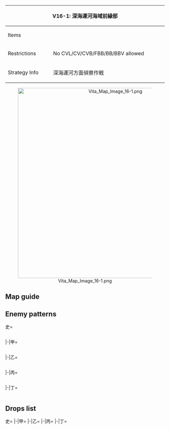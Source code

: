 {| class="article-table" style="width:100%;"
|-
! colspan="2" style="text-align:center;width:70%;" | V16-1: 深海運河海域前縁部
| rowspan="3" style="text-align:center;width:30%;" | [[File:Vita Map Banner 16-1.png|400px]]
|-
! Items
| {{Fuel}}
|-
! Restrictions
| No CVL/CV/CVB/FBB/BB/BBV allowed
|-
! Strategy Info
|深海運河方面偵察作戦
|大西洋方面からの敵艦隊の侵入を阻止するため、戦略攻撃作戦<br>を準備する。艦隊を派遣し、深海運河方面の敵情を偵察せよ！
|}
<center>[[File:Vita Map Image 16-1.png|600px]]</center>
==Map guide==
{{Map/Branching
|id = V16-1
|0 -> B =*Any fleet not routing to A
|0 -> A/empty = *Form any of the following fleets to route A :
**1~6 SS(V)
**{{ShipLink|Taigei}}, 2~5 SS(V)
**{{ShipLink|Taigei}}, 4 SS(V) and 1 DD
**{{ShipLink|Taigei}}, 2~3 SS(V) and 2 DD
**{{ShipLink|Taigei}}, 2 SS(V), 1 CL and 2 DD
|A/empty -> C, D = *Choice node
|E/empty -> G, H = *Choice node
|F -> I = *Fixed route
|G -> F = * Meet any of the following requirements:
**'''Slow fleet''' and AV = 0
**AV = 0 and DD = 0
|G -> I = *Meet any of the following requirements :
**AV ≧ 1
**'''Fast fleet''' and DD ≧ 1
|H -> J/resource = *Meet any of the following requirements :
**Have at least 1 {{EquipmentLink|Daihatsu Landing Craft|text=daihatsu}} in the fleet
** LHA + AV > 0
|H -> L = *Meet all of the following requirements :
**CL ≧ 1 and DD ≧ 2
**Do not meet the requirements for J
|H -> I = *Do not meet the requirements for J nor L
|I -> K/empty =*Fail the LoS check
|I -> N =*Pass the LoS check
|L -> M/empty =*Fail the LoS check
|L -> N =*Pass the LoS check
}}

==Enemy patterns==
<tabber>史=
<div class="scrollable" style="width:800px;max-height:400px;overflow:auto;">
{{Map/Nodes|name=哨戒部隊 I群
|B
|Normal/BaseXP
|{{Formation|Line Ahead}}
|220
|555
|527
|527
|577
|577
|534
|-
|B
|Normal/BaseXP
|{{Formation|Line Ahead}}
|200
|555
|527
|527
|576
|576
|534
|-
|B
|Normal/BaseXP
|{{Formation|Line Ahead}}
|180
|555
|527
|527
|576
|576
|532
|-
}}
{{Map/Nodes|name=哨戒部隊 III群
|C
|Normal/BaseXP
|{{Formation|Diamond}}
|180
|560
|576
|576
|576
|-
|C
|Normal/BaseXP
|{{Formation|Diamond}}
|170
|591
|576
|576
|576
|-
|C
|Normal/BaseXP
|{{Formation|Diamond}}
|150
|523
|576
|576
|576
|-
|C
|Normal/BaseXP
|{{Formation|Diamond}}
|140
|519
|576
|576
|576
|-
}}
{{Map/Nodes|name=哨戒部隊 II群
|D
|Normal/BaseXP
|{{Formation|Diamond}}
|180
|555
|558
|577
|577
|-
|D
|Normal/BaseXP
|{{Formation|Diamond}}
|170
|591
|526
|577
|577
|-
|D
|Normal/BaseXP
|{{Formation|Diamond}}
|150
|523
|526
|577
|577
|-
|D
|Normal/BaseXP
|{{Formation|Diamond}}
|140
|519
|526
|577
|577
|-
}}
{{Map/Nodes|name=深海低速戦艦戦隊
|F
|Normal/BaseXP
|{{Formation|Line Ahead}}
|320
|557
|560
|529
|529
|576
|576
|-
|F
|Normal/BaseXP
|{{Formation|Line Ahead}}
|280
|567
|560
|529
|529
|576
|576
|-
|F
|Normal/BaseXP
|{{Formation|Double Line}}
|270
|567
|529
|529
|529
|576
|576
|-
|F
|Normal/BaseXP
|{{Formation|Double Line}}
|250
|529
|529
|529
|529
|576
|576
|-
}}
{{Map/Nodes|name=潜水艦哨戒部隊
|G
|Normal/BaseXP
|{{Formation|Echelon}}
|260
|572
|571
|571
|571
|-
|G
|Normal/BaseXP
|{{Formation|Line Abreast}}
|260
|572
|571
|571
|571
|-
|G
|Normal/BaseXP
|{{Formation|Echelon}}
|200
|572
|571
|570
|570
|-
|G
|Normal/BaseXP
|{{Formation|Line Abreast}}
|200
|572
|571
|570
|570
|-
}}
{{Map/Nodes|name=哨戒護衛空母群 A群
|H
|Aerial/BaseXP
|{{Formation|Diamond}}
|220
|560
|560
|527
|592
|577
|577
|-
|H
|Aerial/BaseXP
|{{Formation|Diamond}}
|200
|560
|560
|527
|592
|576
|576
|-
|H
|Aerial/BaseXP
|{{Formation|Diamond}}
|180
|560
|560
|527
|591
|576
|576
|-
|H
|Aerial/BaseXP
|{{Formation|Diamond}}
|160
|560
|560
|527
|591
|575
|575
|-
}}
{{Map/Nodes|name=哨戒護衛空母群 B群
|I
|Normal/BaseXP
|{{Formation|Diamond}}
|220
|560
|560
|527
|592
|577
|577
|-
|I
|Normal/BaseXP
|{{Formation|Diamond}}
|200
|560
|560
|527
|592
|576
|576
|-
|I
|Normal/BaseXP
|{{Formation|Diamond}}
|180
|560
|560
|527
|591
|576
|576
|-
|I
|Normal/BaseXP
|{{Formation|Diamond}}
|160
|560
|560
|527
|591
|575
|575
|-
}}
{{Map/Nodes|name=新編成水上打撃部隊
|L
|Normal/BaseXP
|{{Formation|Line Ahead}}
|220
|543
|559
|559
|555
|578
|578
|-
|L
|Normal/BaseXP
|{{Formation|Line Ahead}}
|200
|543
|559
|559
|555
|577
|577
|-
|L
|Normal/BaseXP
|{{Formation|Line Ahead}}
|180
|543
|559
|559
|555
|576
|576
|-
}}
{{Map/Nodes|name=運河前衛哨戒艦隊旗艦
|N
|Boss/BaseXP
|{{Formation|Line Ahead}}
|390
|627
|543
|527
|527
|578
|578
|-
|N
|Boss/BaseXP
|{{Formation|Line Ahead}}
|370
|626
|543
|527
|527
|577
|577
|-
|N
|Boss/BaseXP
|{{Formation|Line Ahead}}
|350
|625
|543
|527
|527
|576
|576
|-
}}
</div> <!-- overflow -->
|-|甲=
<div class="scrollable" style="width:800px;max-height:400px;overflow:auto;">
{{Map/Nodes|name=哨戒部隊 I群
|B
|Normal/BaseXP
|{{Formation|Line Ahead}}
|200
|555
|527
|527
|576
|576
|534
|-
|B
|Normal/BaseXP
|{{Formation|Line Ahead}}
|180
|555
|527
|527
|576
|576
|532
|-
|B
|Normal/BaseXP
|{{Formation|Line Ahead}}
|170
|555
|527
|522
|576
|576
|532
|-
|B
|Normal/BaseXP
|{{Formation|Line Ahead}}
|160
|555
|522
|522
|576
|576
|530
|-
}}
{{Map/Nodes|name=哨戒部隊 III群
|C
|Normal/BaseXP
|{{Formation|Diamond}}
|170
|591
|576
|576
|576
|-
|C
|Normal/BaseXP
|{{Formation|Diamond}}
|150
|523
|576
|576
|576
|-
|C
|Normal/BaseXP
|{{Formation|Diamond}}
|140
|519
|576
|576
|576
|-
|C
|Normal/BaseXP
|{{Formation|Diamond}}
|130
|519
|576
|576
|502
|-
|C
|Normal/BaseXP
|{{Formation|Diamond}}
|120
|519
|576
|502
|502
|-
}}
{{Map/Nodes|name=哨戒部隊 II群
|D
|Normal/BaseXP
|{{Formation|Diamond}}
|170
|591
|526
|577
|577
|-
|D
|Normal/BaseXP
|{{Formation|Diamond}}
|150
|523
|526
|577
|577
|-
|D
|Normal/BaseXP
|{{Formation|Diamond}}
|140
|519
|526
|577
|577
|-
|D
|Normal/BaseXP
|{{Formation|Diamond}}
|130
|518
|526
|577
|577
|-
|D
|Normal/BaseXP
|{{Formation|Diamond}}
|120
|518
|513
|577
|577
|-
}}
{{Map/Nodes|name=深海低速戦艦戦隊
|F
|Normal/BaseXP
|{{Formation|Line Ahead}}
|280
|567
|560
|529
|529
|576
|576
|-
|F
|Normal/BaseXP
|{{Formation|Double Line}}
|270
|567
|529
|529
|529
|576
|576
|-
|F
|Normal/BaseXP
|{{Formation|Double Line}}
|250
|529
|529
|529
|529
|576
|576
|-
|F
|Normal/BaseXP
|{{Formation|Double Line}}
|230
|529
|529
|524
|524
|576
|576
|-
}}
{{Map/Nodes|name=潜水艦哨戒部隊
|G
|Normal/BaseXP
|{{Formation|Echelon}}
|200
|572
|571
|570
|570
|-
|G
|Normal/BaseXP
|{{Formation|Line Abreast}}
|200
|572
|571
|570
|570
|-
|G
|Normal/BaseXP
|{{Formation|Echelon}}
|170
|571
|571
|570
|570
|-
|G
|Normal/BaseXP
|{{Formation|Line Abreast}}
|170
|571
|571
|570
|570
|-
}}
{{Map/Nodes|name=哨戒護衛空母群 A群
|H
|Aerial/BaseXP
|{{Formation|Diamond}}
|200
|560
|560
|527
|592
|576
|576
|-
|H
|Aerial/BaseXP
|{{Formation|Diamond}}
|180
|560
|560
|527
|591
|576
|576
|-
|H
|Aerial/BaseXP
|{{Formation|Diamond}}
|160
|560
|560
|527
|591
|575
|575
|-
|H
|Aerial/BaseXP
|{{Formation|Diamond}}
|130
|560
|523
|591
|575
|501
|501
|-
}}
{{Map/Nodes|name=哨戒護衛空母群 B群
|I
|Normal/BaseXP
|{{Formation|Diamond}}
|180
|560
|560
|527
|591
|576
|576
|-
|I
|Normal/BaseXP
|{{Formation|Diamond}}
|160
|560
|560
|527
|591
|575
|575
|-
|I
|Normal/BaseXP
|{{Formation|Diamond}}
|130
|560
|523
|591
|575
|501
|501
|-
|I
|Normal/BaseXP
|{{Formation|Diamond}}
|120
|523
|523
|591
|575
|501
|501
|-
}}
{{Map/Nodes|name=新編成水上打撃部隊
|L
|Normal/BaseXP
|{{Formation|Line Ahead}}
|200
|543
|559
|559
|555
|577
|577
|-
|L
|Normal/BaseXP
|{{Formation|Line Ahead}}
|180
|543
|559
|559
|555
|576
|576
|-
|L
|Normal/BaseXP
|{{Formation|Line Ahead}}
|160
|543
|559
|559
|555
|502
|502
|-
|L
|Normal/BaseXP
|{{Formation|Line Ahead}}
|150
|543
|559
|559
|519
|502
|502
|-
}}
{{Map/Nodes|name=運河前衛哨戒艦隊旗艦
|N
|Boss/BaseXP
|{{Formation|Line Ahead}}
|350
|625
|543
|527
|527
|576
|576
|-
|N
|Boss/BaseXP
|{{Formation|Line Ahead}}
|330
|625
|543
|527
|527
|502
|502
|-
|N
|Boss/BaseXP
|{{Formation|Line Ahead}}
|300
|625
|542
|522
|522
|502
|502
|-
}}
</div> <!-- overflow -->
|-|乙=
<div class="scrollable" style="width:800px;max-height:400px;overflow:auto;">
{{Map/Nodes|name=哨戒部隊 I群
|B
|Normal/BaseXP
|{{Formation|Line Ahead}}
|170
|555
|527
|522
|576
|576
|532
|-
|B
|Normal/BaseXP
|{{Formation|Line Ahead}}
|160
|555
|522
|522
|576
|576
|530
|-
|B
|Normal/BaseXP
|{{Formation|Line Ahead}}
|150
|519
|522
|522
|576
|576
|530
|-
|B
|Normal/BaseXP
|{{Formation|Line Ahead}}
|140
|519
|522
|522
|502
|502
|530
|-
}}
{{Map/Nodes|name=哨戒部隊 III群
|C
|Normal/BaseXP
|{{Formation|Diamond}}
|130
|519
|576
|576
|502
|-
|C
|Normal/BaseXP
|{{Formation|Diamond}}
|120
|519
|576
|502
|502
|-
|C
|Normal/BaseXP
|{{Formation|Double Line}}
|110
|519
|502
|502
|502
|-
|C
|Normal/BaseXP
|{{Formation|Diamond}}
|110
|522
|502
|502
|502
|-
|C
|Normal/BaseXP
|{{Formation|Diamond}}
|100
|518
|502
|502
|502
|-
}}
{{Map/Nodes|name=哨戒部隊 II群
|D
|Normal/BaseXP
|{{Formation|Diamond}}
|130
|518
|526
|577
|577
|-
|D
|Normal/BaseXP
|{{Formation|Diamond}}
|120
|518
|513
|577
|577
|-
|D
|Normal/BaseXP
|{{Formation|Diamond}}
|110
|518
|513
|503
|503
|-
|D
|Normal/BaseXP
|{{Formation|Diamond}}
|110
|522
|513
|503
|503
|-
|D
|Normal/BaseXP
|{{Formation|Diamond}}
|100
|518
|513
|503
|503
|-
}}
{{Map/Nodes|name=深海低速戦艦戦隊
|F
|Normal/BaseXP
|{{Formation|Double Line}}
|230
|529
|529
|524
|524
|576
|576
|-
|F
|Normal/BaseXP
|{{Formation|Double Line}}
|200
|524
|524
|524
|524
|576
|576
|-
|F
|Normal/BaseXP
|{{Formation|Double Line}}
|180
|524
|524
|524
|524
|502
|502
|-
|F
|Normal/BaseXP
|{{Formation|Double Line}}
|150
|524
|524
|511
|511
|502
|502
|-
}}
{{Map/Nodes|name=潜水艦哨戒部隊
|G
|Normal/BaseXP
|{{Formation|Echelon}}
|170
|571
|571
|570
|570
|-
|G
|Normal/BaseXP
|{{Formation|Line Abreast}}
|170
|571
|571
|570
|570
|-
|G
|Normal/BaseXP
|{{Formation|Echelon}}
|140
|571
|570
|570
|570
|-
|G
|Normal/BaseXP
|{{Formation|Line Abreast}}
|140
|571
|570
|570
|570
|-
}}
{{Map/Nodes|name=哨戒護衛空母群 A群
|H
|Aerial/BaseXP
|{{Formation|Diamond}}
|130
|560
|523
|591
|575
|501
|501
|-
|H
|Aerial/BaseXP
|{{Formation|Diamond}}
|120
|523
|523
|591
|575
|501
|501
|-
|H
|Aerial/BaseXP
|{{Formation|Diamond}}
|110
|523
|523
|519
|501
|501
|501
|-
|H
|Aerial/BaseXP
|{{Formation|Diamond}}
|100
|523
|523
|519
|501
|501
|-
}}
{{Map/Nodes|name=哨戒護衛空母群 B群
|I
|Normal/BaseXP
|{{Formation|Diamond}}
|130
|560
|523
|591
|575
|501
|501
|-
|I
|Normal/BaseXP
|{{Formation|Diamond}}
|120
|523
|523
|591
|575
|501
|501
|-
|I
|Normal/BaseXP
|{{Formation|Diamond}}
|110
|523
|523
|519
|501
|501
|501
|-
|I
|Normal/BaseXP
|{{Formation|Diamond}}
|100
|523
|523
|519
|501
|501
|-
}}
{{Map/Nodes|name=新編成水上打撃部隊
|L
|Normal/BaseXP
|{{Formation|Line Ahead}}
|150
|543
|559
|559
|519
|502
|502
|-
|L
|Normal/BaseXP
|{{Formation|Line Ahead}}
|130
|543
|521
|521
|519
|502
|502
|-
|L
|Normal/BaseXP
|{{Formation|Line Ahead}}
|120
|542
|521
|521
|519
|502
|502
|-
|L
|Normal/BaseXP
|{{Formation|Line Ahead}}
|110
|541
|521
|521
|519
|502
|502
|-
|L
|Normal/BaseXP
|{{Formation|Line Ahead}}
|100
|521
|521
|519
|502
|502
|502
|-
}}
{{Map/Nodes|name=運河前衛哨戒艦隊旗艦
|N
|Boss/BaseXP
|{{Formation|Line Ahead}}
|330
|625
|543
|527
|527
|502
|502
|-
|N
|Boss/BaseXP
|{{Formation|Line Ahead}}
|300
|625
|542
|522
|522
|502
|502
|-
|N
|Boss/BaseXP
|{{Formation|Line Ahead}}
|270
|625
|541
|509
|509
|502
|502
|-
|N
|Boss/BaseXP
|{{Formation|Line Ahead}}
|250
|625
|541
|502
|502
|-
}}
</div> <!-- overflow -->
|-|丙=
<div class="scrollable" style="width:800px;max-height:400px;overflow:auto;">
{{Map/Nodes|name=哨戒部隊 I群
|B
|Normal/BaseXP
|{{Formation|Line Ahead}}
|150
|519
|522
|522
|576
|576
|530
|-
|B
|Normal/BaseXP
|{{Formation|Line Ahead}}
|140
|519
|522
|522
|502
|502
|530
|-
|B
|Normal/BaseXP
|{{Formation|Line Ahead}}
|130
|519
|522
|509
|502
|502
|530
|-
|B
|Normal/BaseXP
|{{Formation|Line Ahead}}
|120
|519
|509
|509
|502
|502
|502
|-
}}
{{Map/Nodes|name=哨戒部隊 III群
|C
|Normal/BaseXP
|{{Formation|Diamond}}
|120
|519
|576
|502
|502
|-
|C
|Normal/BaseXP
|{{Formation|Double Line}}
|110
|519
|502
|502
|502
|-
|C
|Normal/BaseXP
|{{Formation|Diamond}}
|110
|522
|502
|502
|502
|-
|C
|Normal/BaseXP
|{{Formation|Diamond}}
|100
|518
|502
|502
|502
|-
}}
{{Map/Nodes|name=哨戒部隊 II群
|D
|Normal/BaseXP
|{{Formation|Diamond}}
|120
|518
|513
|577
|577
|-
|D
|Normal/BaseXP
|{{Formation|Diamond}}
|110
|518
|513
|503
|503
|-
|D
|Normal/BaseXP
|{{Formation|Diamond}}
|110
|522
|513
|503
|503
|-
|D
|Normal/BaseXP
|{{Formation|Diamond}}
|100
|518
|513
|503
|503
|-
}}
{{Map/Nodes|name=深海低速戦艦戦隊
|F
|Normal/BaseXP
|{{Formation|Double Line}}
|200
|524
|524
|524
|524
|576
|576
|-
|F
|Normal/BaseXP
|{{Formation|Double Line}}
|180
|524
|524
|524
|524
|502
|502
|-
|F
|Normal/BaseXP
|{{Formation|Double Line}}
|150
|524
|524
|511
|511
|502
|502
|-
|F
|Normal/BaseXP
|{{Formation|Double Line}}
|120
|524
|511
|511
|502
|502
|-
}}
{{Map/Nodes|name=潜水艦哨戒部隊
|G
|Normal/BaseXP
|{{Formation|Echelon}}
|140
|571
|570
|570
|570
|-
|G
|Normal/BaseXP
|{{Formation|Line Abreast}}
|140
|571
|570
|570
|570
|-
|G
|Normal/BaseXP
|{{Formation|Echelon}}
|120
|571
|570
|570
|-
}}
{{Map/Nodes|name=哨戒護衛空母群 A群
|H
|Aerial/BaseXP
|{{Formation|Diamond}}
|120
|523
|523
|591
|575
|501
|501
|-
|H
|Aerial/BaseXP
|{{Formation|Diamond}}
|110
|523
|523
|519
|501
|501
|501
|-
|H
|Aerial/BaseXP
|{{Formation|Diamond}}
|100
|523
|523
|519
|501
|501
|-
|H
|Aerial/BaseXP
|{{Formation|Diamond}}
|90
|523
|510
|506
|501
|501
|-
}}
{{Map/Nodes|name=哨戒護衛空母群 B群
|I
|Normal/BaseXP
|{{Formation|Diamond}}
|120
|523
|523
|591
|575
|501
|501
|-
|I
|Normal/BaseXP
|{{Formation|Diamond}}
|110
|523
|523
|519
|501
|501
|501
|-
|I
|Normal/BaseXP
|{{Formation|Diamond}}
|100
|523
|523
|519
|501
|501
|-
|I
|Normal/BaseXP
|{{Formation|Diamond}}
|90
|523
|510
|506
|501
|501
|-
}}
{{Map/Nodes|name=新編成水上打撃部隊
|L
|Normal/BaseXP
|{{Formation|Line Ahead}}
|130
|543
|521
|521
|519
|502
|502
|-
|L
|Normal/BaseXP
|{{Formation|Line Ahead}}
|120
|542
|521
|521
|519
|502
|502
|-
|L
|Normal/BaseXP
|{{Formation|Line Ahead}}
|110
|541
|521
|521
|519
|502
|502
|-
|L
|Normal/BaseXP
|{{Formation|Line Ahead}}
|100
|521
|521
|519
|502
|502
|502
|-
}}
{{Map/Nodes|name=運河前衛哨戒艦隊旗艦
|N
|Boss/BaseXP
|{{Formation|Line Ahead}}
|270
|625
|541
|509
|509
|502
|502
|-
|N
|Boss/BaseXP
|{{Formation|Line Ahead}}
|250
|625
|541
|502
|502
|-
|N
|Boss/BaseXP
|{{Formation|Line Ahead}}
|220
|625
|502
|502
|-
|N
|Boss/BaseXP
|{{Formation|Line Ahead}}
|200
|625
|513
|-
}}
</div> <!-- overflow -->
|-|丁=
<div class="scrollable" style="width:800px;max-height:400px;overflow:auto;">
{{Map/Nodes|name=哨戒部隊 I群
|B
|Normal/BaseXP
|{{Formation|Line Ahead}}
|130
|519
|522
|509
|502
|502
|530
|-
|B
|Normal/BaseXP
|{{Formation|Line Ahead}}
|120
|519
|509
|509
|502
|502
|502
|-
}}
{{Map/Nodes|name=哨戒部隊 III群
|C
|Normal/BaseXP
|{{Formation|Double Line}}
|110
|519
|502
|502
|502
|-
|C
|Normal/BaseXP
|{{Formation|Diamond}}
|110
|522
|502
|502
|502
|-
|C
|Normal/BaseXP
|{{Formation|Diamond}}
|100
|518
|502
|502
|502
|-
}}
{{Map/Nodes|name=哨戒部隊 II群
|D
|Normal/BaseXP
|{{Formation|Diamond}}
|110
|518
|513
|503
|503
|-
|D
|Normal/BaseXP
|{{Formation|Diamond}}
|110
|522
|513
|503
|503
|-
|D
|Normal/BaseXP
|{{Formation|Diamond}}
|100
|518
|513
|503
|503
|-
}}
{{Map/Nodes|name=深海低速戦艦戦隊
|F
|Normal/BaseXP
|{{Formation|Double Line}}
|150
|524
|524
|511
|511
|502
|502
|-
|F
|Normal/BaseXP
|{{Formation|Double Line}}
|120
|524
|511
|511
|502
|502
|-
}}
{{Map/Nodes|name=潜水艦哨戒部隊
|G
|Normal/BaseXP
|{{Formation|Echelon}}
|140
|571
|570
|570
|570
|-
|G
|Normal/BaseXP
|{{Formation|Line Abreast}}
|140
|571
|570
|570
|570
|-
|G
|Normal/BaseXP
|{{Formation|Echelon}}
|120
|571
|570
|570
|-
}}
{{Map/Nodes|name=哨戒護衛空母群 A群
|H
|Aerial/BaseXP
|{{Formation|Diamond}}
|100
|523
|523
|519
|501
|501
|-
|H
|Aerial/BaseXP
|{{Formation|Diamond}}
|90
|523
|510
|506
|501
|501
|-
}}
{{Map/Nodes|name=哨戒護衛空母群 B群
|I
|Normal/BaseXP
|{{Formation|Diamond}}
|100
|523
|523
|519
|501
|501
|-
|I
|Normal/BaseXP
|{{Formation|Diamond}}
|90
|523
|510
|506
|501
|501
|-
}}
{{Map/Nodes|name=新編成水上打撃部隊
|L
|Normal/BaseXP
|{{Formation|Line Ahead}}
|120
|542
|521
|521
|519
|502
|502
|-
|L
|Normal/BaseXP
|{{Formation|Line Ahead}}
|110
|541
|521
|521
|519
|502
|502
|-
|L
|Normal/BaseXP
|{{Formation|Line Ahead}}
|100
|521
|521
|519
|502
|502
|502
|-
}}
{{Map/Nodes|name=運河前衛哨戒艦隊旗艦
|N
|Boss/BaseXP
|{{Formation|Line Ahead}}
|220
|625
|502
|502
|-
|N
|Boss/BaseXP
|{{Formation|Line Ahead}}
|200
|625
|513
|-
}}
</div> <!-- overflow -->
</tabber>

==Drops list==
<tabber>史=
{{Map/Drops
|regular = true
|no_legend = true
|filter_button = true
|nodes =  B, C, D, F, G, H, I, L, N
|boss = N
|{{ShipFrom|155}} : I, L, N
|{{ShipFrom|163}} : I, L, N
|{{ShipFrom|451}} : I, L, N
|{{ShipFrom|445}} : I, L, N
|{{ShipFrom|184}} : I, L, N
|{{ShipFrom|128}} : F, I, L, N
|{{ShipFrom|126}} : B, C, D, F, G, H, I, L, N
|{{ShipFrom|127}} : B, C, D, F, G, H, I, L, N
|{{ShipFrom|191}} : B, C, D, F, G, H, I, L, N
|{{ShipFrom|120}} : F, H, I, L, N
|{{ShipFrom|124}} : F, H, I, L, N
|{{ShipFrom|125}} : F, H, I, L, N
|{{ShipFrom|77}} : B, D, F, G, H, I, L, N
|{{ShipFrom|87}} : B, C, D, F, G, H, I, L, N
|{{ShipFrom|70}} : B, C, D, F, G, H, I, L, N
|{{ShipFrom|26}} : B, C, D, F, G, H, I, L, N
|{{ShipFrom|27}} : B, C, D, F, G, H, I, L, N
|{{ShipFrom|102}} : B, C, D, F, G, H, I, L, N
|{{ShipFrom|103}} : B, C, D, F, G, H, I, L, N
|{{ShipFrom|63}} : B, C, D, F, G, H, I, L,
|{{ShipFrom|64}} : B, C, D, F, G, H, I, L,
|{{ShipFrom|65}} : B, C, D, F, G, H, I, L,
|{{ShipFrom|34}} : B, C, D, F, G, H, I, L, N
|{{ShipFrom|35}} : B, C, D, F, G, H, I, L, N
|{{ShipFrom|36}} : B, C, D, F, G, H, I, L, N
|{{ShipFrom|37}} : B, C, D, F, G, H, I, L, N
|{{ShipFrom|38}} : B, C, D, F, G, H, I, L, N
|{{ShipFrom|39}} : B, C, D, F, G, H, I, L, N
|{{ShipFrom|40}} : B, C, D, F, G, H, I, L, N
|{{ShipFrom|41}} : B, C, D, F, G, H, I, L, N
|{{ShipFrom|460}} : N
|{{ShipFrom|116}} : N
|{{ShipFrom|74}} : N
|{{ShipFrom|75}} : N
|{{ShipFrom|92}} : N
|{{ShipFrom|76}} : N
|{{ShipFrom|89}} : N
|{{ShipFrom|9}} : N
|{{ShipFrom|10}} : N
|{{ShipFrom|32}} : N
|{{ShipFrom|11}} : N
|{{ShipFrom|12}} : N
|{{ShipFrom|33}} : N
|{{ShipFrom|13}} : N
|{{ShipFrom|14}} : N
}}
|-|甲=
{{Map/Drops
|regular = true
|no_legend = true
|filter_button = true
|nodes =  B, C, D, F, G, H, I, L, N
|boss = N
|{{ShipFrom|155}} : I, L, N
|{{ShipFrom|163}} : I, L, N
|{{ShipFrom|451}} : I, L, N
|{{ShipFrom|445}} : I, L, N
|{{ShipFrom|184}} : I, L, N
|{{ShipFrom|128}} : F, I, L, N
|{{ShipFrom|126}} : B, C, D, F, G, H, I, L, N
|{{ShipFrom|127}} : B, C, D, F, G, H, I, L, N
|{{ShipFrom|191}} : B, C, D, F, G, H, I, L, N
|{{ShipFrom|120}} : F, H, I, L, N
|{{ShipFrom|124}} : F, H, I, L, N
|{{ShipFrom|125}} : D, F, H, I, L, N
|{{ShipFrom|77}} : B, D, F, G, H, I, L, N
|{{ShipFrom|87}} : B, C, D, F, G, H, I, L, N
|{{ShipFrom|70}} : B, C, D, F, G, H, I, L, N
|{{ShipFrom|26}} : B, C, D, F, G, H, I, L, N
|{{ShipFrom|27}} : B, C, D, F, G, H, I, L, N
|{{ShipFrom|102}} : B, C, D, F, G, H, I, L, N
|{{ShipFrom|103}} : B, C, D, F, G, H, I, L, N
|{{ShipFrom|63}} : B, C, D, F, G, H, I, L,
|{{ShipFrom|64}} : B, C, D, F, G, H, I, L,
|{{ShipFrom|65}} : B, C, D, F, G, H, I, L,
|{{ShipFrom|34}} : B, C, D, F, G, H, I, L, N
|{{ShipFrom|35}} : B, C, D, F, G, H, I, L, N
|{{ShipFrom|36}} : B, C, D, F, G, H, I, L, N
|{{ShipFrom|37}} : B, C, D, F, G, H, I, L, N
|{{ShipFrom|38}} : B, C, D, F, G, H, I, L, N
|{{ShipFrom|39}} : B, C, D, F, G, H, I, L, N
|{{ShipFrom|40}} : B, C, D, F, G, H, I, L, N
|{{ShipFrom|41}} : B, C, D, F, G, H, I, L, N
|{{ShipFrom|460}} : N
|{{ShipFrom|116}} : N
|{{ShipFrom|74}} : N
|{{ShipFrom|75}} : N
|{{ShipFrom|92}} : N
|{{ShipFrom|76}} : N
|{{ShipFrom|89}} : N
|{{ShipFrom|9}} : N
|{{ShipFrom|10}} : N
|{{ShipFrom|32}} : N
|{{ShipFrom|11}} : N
|{{ShipFrom|12}} : N
|{{ShipFrom|33}} : N
|{{ShipFrom|13}} : N
|{{ShipFrom|14}} : N
}}
|-|乙=
{{Map/Drops
|regular = true
|no_legend = true
|filter_button = true
|nodes =  B, C, D, F, G, H, I, L, N
|boss = N
|{{ShipFrom|155}} : N
|{{ShipFrom|163}} : I, L, N
|{{ShipFrom|451}} : I, L,
|{{ShipFrom|445}} : I, L, N
|{{ShipFrom|184}} : I, L, N
|{{ShipFrom|128}} : F, I, L, N
|{{ShipFrom|126}} : B, C, D, F, G, H, I, L, N
|{{ShipFrom|127}} : B, C, D, F, G, H, I, L, N
|{{ShipFrom|191}} : B, C, D, F, G, H, I, L, N
|{{ShipFrom|120}} : F, H, I, L, N
|{{ShipFrom|124}} : D, F, H, I, L, N
|{{ShipFrom|125}} : D, F, H, I, L, N
|{{ShipFrom|77}} : B, C, D, F, G, H, I, L, N
|{{ShipFrom|87}} : B, C, D, F, G, H, I, L, N
|{{ShipFrom|70}} : B, C, D, F, G, H, I, L, N
|{{ShipFrom|26}} : B, C, D, F, G, H, I, L, N
|{{ShipFrom|27}} : B, C, D, F, G, H, I, L, N
|{{ShipFrom|102}} : B, C, D, F, G, H, I, L, N
|{{ShipFrom|103}} : B, C, D, F, G, H, I, L, N
|{{ShipFrom|63}} : B, C, D, F, G, H, I, L,
|{{ShipFrom|64}} : B, C, D, F, G, H, I, L,
|{{ShipFrom|65}} : B, C, D, F, G, H, I, L,
|{{ShipFrom|34}} : B, C, D, F, G, H, I, L, N
|{{ShipFrom|35}} : B, C, D, F, G, H, I, L, N
|{{ShipFrom|36}} : B, C, D, F, G, H, I, L, N
|{{ShipFrom|37}} : B, C, D, F, G, H, I, L, N
|{{ShipFrom|38}} : B, C, D, F, G, H, I, L, N
|{{ShipFrom|39}} : B, C, D, F, G, H, I, L, N
|{{ShipFrom|40}} : B, C, D, F, G, H, I, L, N
|{{ShipFrom|41}} : B, C, D, F, G, H, I, L, N
|{{ShipFrom|460}} : N
|{{ShipFrom|116}} : N
|{{ShipFrom|74}} : N
|{{ShipFrom|75}} : N
|{{ShipFrom|92}} : N
|{{ShipFrom|76}} : N
|{{ShipFrom|89}} : N
|{{ShipFrom|9}} : N
|{{ShipFrom|10}} : N
|{{ShipFrom|32}} : N
|{{ShipFrom|11}} : N
|{{ShipFrom|12}} : N
|{{ShipFrom|33}} : N
|{{ShipFrom|13}} : N
|{{ShipFrom|14}} : N
}}
|-|丙=
{{Map/Drops
|regular = true
|no_legend = true
|filter_button = true
|nodes =  B, C, D, F, G, H, I, L, N
|boss = N
|{{ShipFrom|163}} : I, L, N
|{{ShipFrom|451}} : I, L,
|{{ShipFrom|445}} : I, L, N
|{{ShipFrom|184}} : I, L, N
|{{ShipFrom|128}} : F, I, L, N
|{{ShipFrom|126}} : B, C, D, F, G, H, I, L, N
|{{ShipFrom|127}} : B, C, D, F, G, H, I, L, N
|{{ShipFrom|191}} : B, C, D, F, G, H, I, L, N
|{{ShipFrom|120}} : F, I, L, N
|{{ShipFrom|124}} : D, F, H, I, L, N
|{{ShipFrom|125}} : D, F, H, I, L, N
|{{ShipFrom|77}} : B, C, D, F, G, H, I, L, N
|{{ShipFrom|87}} : B, C, D, F, G, H, I, L, N
|{{ShipFrom|70}} : B, C, D, F, G, H, I, L, N
|{{ShipFrom|26}} : B, C, D, F, G, H, I, L, N
|{{ShipFrom|27}} : B, C, D, F, G, H, I, L, N
|{{ShipFrom|102}} : B, C, D, F, G, H, I, L, N
|{{ShipFrom|103}} : B, C, D, F, G, H, I, L, N
|{{ShipFrom|63}} : B, C, D, F, G, H, I, L,
|{{ShipFrom|64}} : B, C, D, F, G, H, I, L,
|{{ShipFrom|65}} : B, C, D, F, G, H, I, L,
|{{ShipFrom|34}} : B, C, D, F, G, H, I, L, N
|{{ShipFrom|35}} : B, C, D, F, G, H, I, L, N
|{{ShipFrom|36}} : B, C, D, F, G, H, I, L, N
|{{ShipFrom|37}} : B, C, D, F, G, H, I, L, N
|{{ShipFrom|38}} : B, C, D, F, G, H, I, L, N
|{{ShipFrom|39}} : B, C, D, F, G, H, I, L, N
|{{ShipFrom|40}} : B, C, D, F, G, H, I, L, N
|{{ShipFrom|41}} : B, C, D, F, G, H, I, L, N
|{{ShipFrom|460}} : N
|{{ShipFrom|116}} : N
|{{ShipFrom|74}} : N
|{{ShipFrom|75}} : N
|{{ShipFrom|92}} : N
|{{ShipFrom|76}} : N
|{{ShipFrom|89}} : N
|{{ShipFrom|9}} : N
|{{ShipFrom|10}} : N
|{{ShipFrom|32}} : N
|{{ShipFrom|11}} : N
|{{ShipFrom|12}} : N
|{{ShipFrom|33}} : N
|{{ShipFrom|13}} : N
|{{ShipFrom|14}} : N
}}
|-|丁=
{{Map/Drops
|regular = true
|no_legend = true
|filter_button = true
|nodes =  B, C, D, F, G, H, I, L, N
|boss = N
|{{ShipFrom|163}} : I, L,
|{{ShipFrom|445}} : I, L, N
|{{ShipFrom|184}} : I, L, N
|{{ShipFrom|128}} : I, L, N
|{{ShipFrom|126}} : B, C, D, F, G, H, I, L, N
|{{ShipFrom|127}} : B, C, D, F, G, H, I, L, N
|{{ShipFrom|191}} : B, C, D, F, G, H, I, L, N
|{{ShipFrom|120}} : F, I, L, N
|{{ShipFrom|124}} : D, F, I, L, N
|{{ShipFrom|125}} : D, F, H, I, L, N
|{{ShipFrom|77}} : B, C, D, F, G, H, I, L, N
|{{ShipFrom|87}} : B, C, D, F, G, H, I, L, N
|{{ShipFrom|70}} : B, C, D, F, G, H, I, L, N
|{{ShipFrom|26}} : B, C, D, F, G, H, I, L, N
|{{ShipFrom|27}} : B, C, D, F, G, H, I, L, N
|{{ShipFrom|102}} : B, C, D, F, G, H, I, L, N
|{{ShipFrom|103}} : B, C, D, F, G, H, I, L, N
|{{ShipFrom|63}} : B, C, D, F, G, H, I, L,
|{{ShipFrom|64}} : B, C, D, F, G, H, I, L,
|{{ShipFrom|65}} : B, C, D, F, G, H, I, L,
|{{ShipFrom|34}} : B, C, D, F, G, H, I, L, N
|{{ShipFrom|35}} : B, C, D, F, G, H, I, L, N
|{{ShipFrom|36}} : B, C, D, F, G, H, I, L, N
|{{ShipFrom|37}} : B, C, D, F, G, H, I, L, N
|{{ShipFrom|38}} : B, C, D, F, G, H, I, L, N
|{{ShipFrom|39}} : B, C, D, F, G, H, I, L, N
|{{ShipFrom|40}} : B, C, D, F, G, H, I, L, N
|{{ShipFrom|41}} : B, C, D, F, G, H, I, L, N
|{{ShipFrom|460}} : N
|{{ShipFrom|116}} : N
|{{ShipFrom|74}} : N
|{{ShipFrom|75}} : N
|{{ShipFrom|92}} : N
|{{ShipFrom|76}} : N
|{{ShipFrom|89}} : N
|{{ShipFrom|9}} : N
|{{ShipFrom|10}} : N
|{{ShipFrom|32}} : N
|{{ShipFrom|11}} : N
|{{ShipFrom|12}} : N
|{{ShipFrom|33}} : N
|{{ShipFrom|13}} : N
|{{ShipFrom|14}} : N
}}
</tabber>
